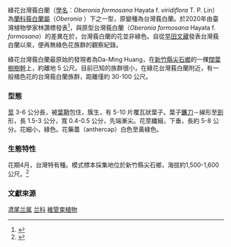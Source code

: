 綠花台灣莪白蘭（[[學名|學名]]：''Oberonia formosana'' Hayata f. ''viridiflora'' T. P. Lin）為[[蘭科|蘭科]][[鸢尾兰属|莪白蘭屬]]（''Oberonia'' ）下之一型，原變種為台灣莪白蘭。於2020年由臺灣植物學家林讚標發表<ref>{{Cite journal|title=New additions of Oreorchis, Cheirostylis, and Cymbidium (Orchidaceae) from Taiwan|author=Tsan-Piao LIN|url=https://taiwania.ntu.edu.tw/pdf/tai.2020.65.463.pdf?fbclid=IwAR3yEKmDSN9naaSFeORTKAHkXymOCL5bNbA80yMKmab-AtzmBeHYR4Y97zo|journal=Taiwania|issue=4|doi=10.6165/tai.2020.65.463|year=2020|volume=65|page=463-472}}</ref>，與原型台灣莪白蘭（''Oberonia formosana'' Hayata f. ''formosana''）的差異在於，台灣莪白蘭的花並非綠色。自從[[早田文藏|早田文藏]]發表台灣莪白蘭以來，便再無綠色花族群的觀察紀錄。

綠花台灣莪白蘭最原始的發現者為Da-Ming Huang，在[[新竹縣|新竹縣]][[尖石鄉|尖石鄉]]的一棵[[闊葉樹|闊葉樹]][[樹幹|樹幹]]上，約離地 5 公尺。目前已知的族群很小，在綠花台灣莪白蘭附近，有一般橘色花的台灣莪白蘭族群，距離僅約 30-100 公尺。

=== 型態 ===
[[茎|莖]] 3-6 公分長，被[[葉鞘|葉鞘]]包住，簇生，有 5-10 片覆瓦狀葉子。葉子[[镰刀|鐮刀]]－線形至[[劍|劍]]形，長 1.5-3 公分，寬 0.4-0.5 公分，先端漸尖。花莖纖細，下垂，長約 5-8 公分。花細小，綠色。花藥蓋（anthercap）白色至黃綠色。

=== 生態特性 ===
花期4月，台灣特有種。模式標本採集地位於新竹縣尖石鄉，海拔約1,500-1,600 公尺。<ref>{{Cite web|title=2020，台灣維管束植物的新成員|url=https://www.facebook.com/taxonomicdune/posts/1084155581997744|accessdate=2021-03-07|author=分類沙丘|date=2021-01-04|language=zh-hant}}</ref>

=== 文獻來源 ===
[[Category:鸢尾兰属|]]
[[Category:兰科|]]
[[Category:維管束植物|]]